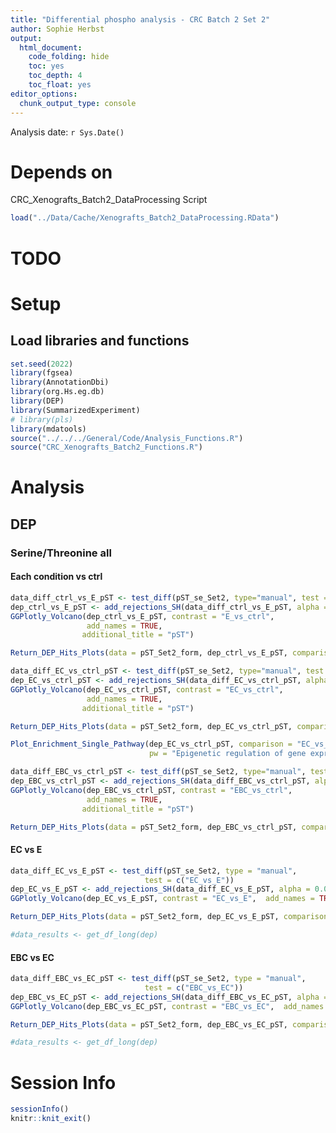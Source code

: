 ```yaml
---
title: "Differential phospho analysis - CRC Batch 2 Set 2"
author: Sophie Herbst
output:
  html_document:
    code_folding: hide
    toc: yes
    toc_depth: 4
    toc_float: yes
editor_options: 
  chunk_output_type: console
---
```

Analysis date: `r Sys.Date()`

# Depends on
CRC_Xenografts_Batch2_DataProcessing Script

```r
load("../Data/Cache/Xenografts_Batch2_DataProcessing.RData")
```

# TODO

# Setup
## Load libraries and functions
```r
set.seed(2022)
library(fgsea)
library(AnnotationDbi)
library(org.Hs.eg.db)
library(DEP)
library(SummarizedExperiment)
# library(pls)
library(mdatools)
source("../../../General/Code/Analysis_Functions.R")
source("CRC_Xenografts_Batch2_Functions.R")
```

# Analysis
## DEP
### Serine/Threonine all
#### Each condition vs ctrl
```r
data_diff_ctrl_vs_E_pST <- test_diff(pST_se_Set2, type="manual", test = "E_vs_ctrl")
dep_ctrl_vs_E_pST <- add_rejections_SH(data_diff_ctrl_vs_E_pST, alpha = 0.05, lfc = log2(1.2))
GGPlotly_Volcano(dep_ctrl_vs_E_pST, contrast = "E_vs_ctrl", 
                 add_names = TRUE,
                additional_title = "pST") 
```

```r
Return_DEP_Hits_Plots(data = pST_Set2_form, dep_ctrl_vs_E_pST, comparison = "E_vs_ctrl_diff")
```

```r
data_diff_EC_vs_ctrl_pST <- test_diff(pST_se_Set2, type="manual", test = "EC_vs_ctrl")
dep_EC_vs_ctrl_pST <- add_rejections_SH(data_diff_EC_vs_ctrl_pST, alpha = 0.05, lfc = log2(1.2))
GGPlotly_Volcano(dep_EC_vs_ctrl_pST, contrast = "EC_vs_ctrl", 
                 add_names = TRUE,
                additional_title = "pST") 
```

```r
Return_DEP_Hits_Plots(data = pST_Set2_form, dep_EC_vs_ctrl_pST, comparison = "EC_vs_ctrl_diff")
```

```r
Plot_Enrichment_Single_Pathway(dep_EC_vs_ctrl_pST, comparison = "EC_vs_ctrl_diff", 
                               pw = "Epigenetic regulation of gene expression")
```

```r
data_diff_EBC_vs_ctrl_pST <- test_diff(pST_se_Set2, type="manual", test = "EBC_vs_ctrl")
dep_EBC_vs_ctrl_pST <- add_rejections_SH(data_diff_EBC_vs_ctrl_pST, alpha = 0.05, lfc = log2(1.2))
GGPlotly_Volcano(dep_EBC_vs_ctrl_pST, contrast = "EBC_vs_ctrl", 
                 add_names = TRUE,
                additional_title = "pST")
```

```r
Return_DEP_Hits_Plots(data = pST_Set2_form, dep_EBC_vs_ctrl_pST, comparison = "EBC_vs_ctrl_diff")
```


#### EC vs E
```r
data_diff_EC_vs_E_pST <- test_diff(pST_se_Set2, type = "manual", 
                              test = c("EC_vs_E"))
dep_EC_vs_E_pST <- add_rejections_SH(data_diff_EC_vs_E_pST, alpha = 0.05, lfc = log2(1.2))
GGPlotly_Volcano(dep_EC_vs_E_pST, contrast = "EC_vs_E",  add_names = TRUE, additional_title = "pST", proteins_of_interest = "EGFR")
```

```r
Return_DEP_Hits_Plots(data = pST_Set2_form, dep_EC_vs_E_pST, comparison = "EC_vs_E_diff")

#data_results <- get_df_long(dep)
```

#### EBC vs EC
```r
data_diff_EBC_vs_EC_pST <- test_diff(pST_se_Set2, type = "manual", 
                              test = c("EBC_vs_EC"))
dep_EBC_vs_EC_pST <- add_rejections_SH(data_diff_EBC_vs_EC_pST, alpha = 0.05, lfc = log2(1.2))
GGPlotly_Volcano(dep_EBC_vs_EC_pST, contrast = "EBC_vs_EC",  add_names = TRUE, additional_title = "pST")
```

```r
Return_DEP_Hits_Plots(data = pST_Set2_form, dep_EBC_vs_EC_pST, comparison = "EBC_vs_EC_diff")

#data_results <- get_df_long(dep)
```


# Session Info
```r
sessionInfo()
knitr::knit_exit()
```
